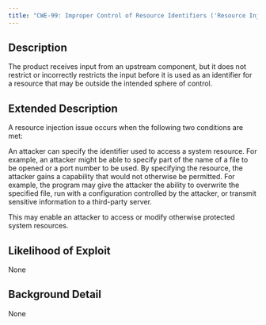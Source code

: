 ```yaml
---
title: "CWE-99: Improper Control of Resource Identifiers ('Resource Injection')"
---
```


## Description
The product receives input from an upstream component, but it does not restrict or incorrectly restricts the input before it is used as an identifier for a resource that may be outside the intended sphere of control.

## Extended Description

A resource injection issue occurs when the following two conditions are met:

An attacker can specify the identifier used to access a system resource. For example, an attacker might be able to specify part of the name of a file to be opened or a port number to be used.
By specifying the resource, the attacker gains a capability that would not otherwise be permitted. For example, the program may give the attacker the ability to overwrite the specified file, run with a configuration controlled by the attacker, or transmit sensitive information to a third-party server.

This may enable an attacker to access or modify otherwise protected system resources.


## Likelihood of Exploit
None

## Background Detail
None
        